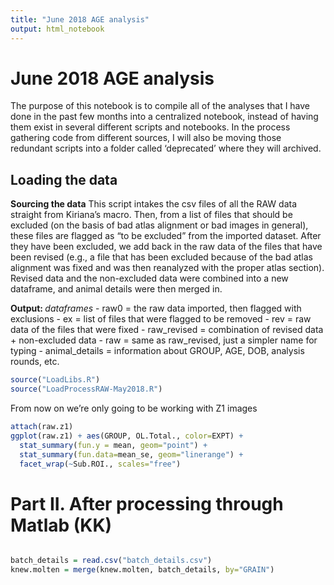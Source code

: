 ```yaml
---
title: "June 2018 AGE analysis"
output: html_notebook
---
```


# June 2018 AGE analysis

The purpose of this notebook is to compile all of the analyses that I have done in the past few months into a centralized notebook, instead of having them exist in several different scripts and notebooks. In the process gathering code from different sources, I will also be moving those redundant scripts into a folder called 'deprecated' where they will archived. 


## Loading the data

**Sourcing the data**
This script intakes the csv files of all the RAW data straight from Kiriana's macro. Then, from a list of files that should be excluded (on the basis of bad atlas alignment or bad images in general), these files are flagged as "to be excluded" from the imported dataset. After they have been excluded, we add back in the raw data of the files that have been revised (e.g., a file that has been excluded because of the bad atlas alignment was fixed and was then reanalyzed with the proper atlas section). Revised data and the non-excluded data were combined into a new dataframe, and animal details were then merged in. 

**Output: **
*dataframes*
- raw0 = the raw data imported, then flagged with exclusions
- ex = list of files that were flagged to be removed
- rev = raw data of the files that were fixed
- raw_revised = combination of revised data + non-excluded data
- raw = same as raw_revised, just a simpler name for typing
- animal_details = information about GROUP, AGE, DOB, analysis rounds, etc. 


```r
source("LoadLibs.R")
source("LoadProcessRAW-May2018.R")

```

From now on we're only going to be working with Z1 images
```r
attach(raw.z1)
ggplot(raw.z1) + aes(GROUP, OL.Total., color=EXPT) + 
  stat_summary(fun.y = mean, geom="point") +
  stat_summary(fun.data=mean_se, geom="linerange") +
  facet_wrap(~Sub.ROI., scales="free")

```




# Part II. After processing through Matlab (KK)

```r


```

```r
batch_details = read.csv("batch_details.csv")
knew.molten = merge(knew.molten, batch_details, by="GRAIN")


```


